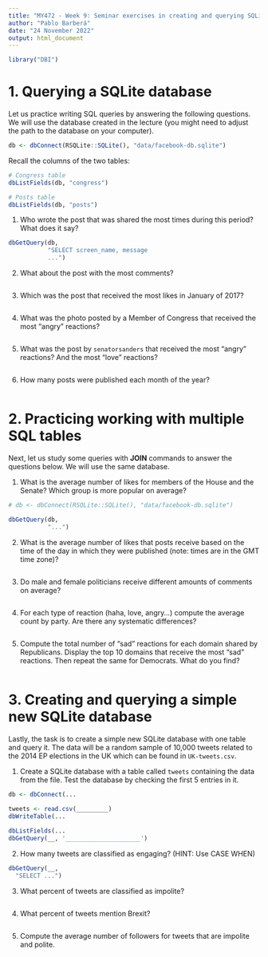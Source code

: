 ```yaml
---
title: "MY472 - Week 9: Seminar exercises in creating and querying SQLite databases"
author: "Pablo Barberá"
date: "24 November 2022"
output: html_document
---
```


```r
library("DBI")
```


# 1. Querying a SQLite database

Let us practice writing SQL queries by answering the following questions. We will use the database created in the lecture (you might need to adjust the path to the database on your computer).

```r
db <- dbConnect(RSQLite::SQLite(), "data/facebook-db.sqlite")
```

Recall the columns of the two tables:

```r
# Congress table
dbListFields(db, "congress")

# Posts table
dbListFields(db, "posts")
```

1. Who wrote the post that was shared the most times during this period? What does it say?

```r
dbGetQuery(db, 
           "SELECT screen_name, message
           ...")
```

2. What about the post with the most comments?

```r


```

3. Which was the post that received the most likes in January of 2017?

```r


```

4. What was the photo posted by a Member of Congress that received the most "angry" reactions?

```r

```

5. What was the post by `senatorsanders` that received the most "angry" reactions? And the most "love" reactions?

```r

```

6. How many posts were published each month of the year?

```r

```


# 2. Practicing working with multiple SQL tables

Next, let us study some queries with **JOIN** commands to answer the questions below. We will use the same database.

1. What is the average number of likes for members of the House and the Senate? Which group is more popular on average?

```r
# db <- dbConnect(RSQLite::SQLite(), "data/facebook-db.sqlite")

dbGetQuery(db, 
           "...")
```

2. What is the average number of likes that posts receive based on the time of the day in which they were published (note: times are in the GMT time zone)?

```r


```

3. Do male and female politicians receive different amounts of comments on average?

```r

```

4. For each type of reaction (haha, love, angry...) compute the average count by party. Are there any systematic differences?

```r

```

5. Compute the total number of "sad" reactions for each domain shared by Republicans. Display the top 10 domains that receive the most "sad" reactions. Then repeat the same for Democrats. What do you find?

```r

```


# 3. Creating and querying a simple new SQLite database

Lastly, the task is to create a simple new SQLite database with one table and query it. The data will be a random sample of 10,000 tweets related to the 2014 EP elections in the UK which can be found in `UK-tweets.csv`.

1. Create a SQLite database with a table called `tweets` containing the data from the file. Test the database by checking the first 5 entries in it.

```r
db <- dbConnect(...
                
tweets <- read.csv(_________)
dbWriteTable(...  

dbListFields(...
dbGetQuery(__, '_____________________')                
```

2. How many tweets are classified as engaging? (HINT: Use CASE WHEN)

```r
dbGetQuery(__, 
  "SELECT ...")
```

3. What percent of tweets are classified as impolite?

```r

```

4. What percent of tweets mention Brexit?

```r

```

5. Compute the average number of followers for tweets that are impolite and polite.

```r

```

